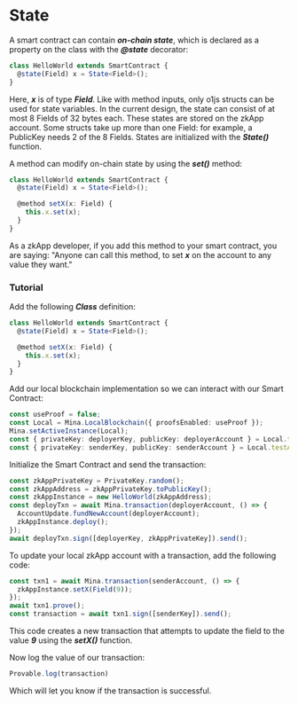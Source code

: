 # State

A smart contract can contain ***on-chain state***, which is declared as a property on the class with the ***@state*** decorator:

```ts
class HelloWorld extends SmartContract {
  @state(Field) x = State<Field>();
}
```

Here, ***x*** is of type ***Field***. Like with method inputs, only o1js structs can be used for state variables. In the current design, the state can consist of at most 8 Fields of 32 bytes each. These states are stored on the zkApp account. Some structs take up more than one Field: for example, a PublicKey needs 2 of the 8 Fields. States are initialized with the ***State()*** function.

A method can modify on-chain state by using the ***set()*** method:
```ts
class HelloWorld extends SmartContract {
  @state(Field) x = State<Field>();

  @method setX(x: Field) {
    this.x.set(x);
  }
}
```

As a zkApp developer, if you add this method to your smart contract, you are saying: "Anyone can call this method, to set ***x*** on the account to any value they want."

### Tutorial

Add the following ***Class*** definition:
```ts
class HelloWorld extends SmartContract {
  @state(Field) x = State<Field>();

  @method setX(x: Field) {
    this.x.set(x);
  }
}
```

Add our local blockchain implementation so we can interact with our Smart Contract:
```ts
const useProof = false;
const Local = Mina.LocalBlockchain({ proofsEnabled: useProof });
Mina.setActiveInstance(Local);
const { privateKey: deployerKey, publicKey: deployerAccount } = Local.testAccounts[0];
const { privateKey: senderKey, publicKey: senderAccount } = Local.testAccounts[1];
```

Initialize the Smart Contract and send the transaction:
```ts
const zkAppPrivateKey = PrivateKey.random();
const zkAppAddress = zkAppPrivateKey.toPublicKey();
const zkAppInstance = new HelloWorld(zkAppAddress);
const deployTxn = await Mina.transaction(deployerAccount, () => {
  AccountUpdate.fundNewAccount(deployerAccount);
  zkAppInstance.deploy();
});
await deployTxn.sign([deployerKey, zkAppPrivateKey]).send();
```

To update your local zkApp account with a transaction, add the following code:
```ts
const txn1 = await Mina.transaction(senderAccount, () => {
  zkAppInstance.setX(Field(9));
});
await txn1.prove();
const transaction = await txn1.sign([senderKey]).send();
```
This code creates a new transaction that attempts to update the field to the value ***9*** using the ***setX()*** function.

Now log the value of our transaction:
```ts
Provable.log(transaction)
```
Which will let you know if the transaction is successful.
